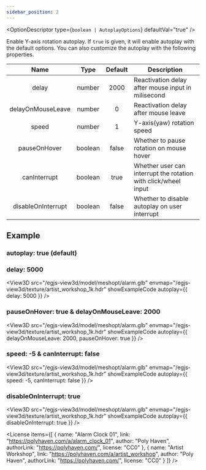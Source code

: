 ```yaml
---
sidebar_position: 2
---
```



<OptionDescriptor type={`boolean | AutoplayOptions`} defaultVal="true" />

Enable Y-axis rotation autoplay.
If `true` is given, it will enable autoplay with the default options.
You can also customize the autoplay with the following properties.

|Name|Type|Default|Description|
|:---:|:---:|:---:|---|
|delay|number|2000|Reactivation delay after mouse input in milisecond|
|delayOnMouseLeave|number|0|Reactivation delay after mouse leave|
|speed|number|1|Y-axis(yaw) rotation speed|
|pauseOnHover|boolean|false|Whether to pause rotation on mouse hover|
|canInterrupt|boolean|true|Whether user can interrupt the rotation with click/wheel input|
|disableOnInterrupt|boolean|false|Whether to disable autoplay on user interrupt|

## Example
### autoplay: true (default)
<View3D src="/egjs-view3d/model/meshopt/alarm.glb" envmap="/egjs-view3d/texture/artist_workshop_1k.hdr" showExampleCode autoplay={true} />

### delay: 5000
<View3D src="/egjs-view3d/model/meshopt/alarm.glb" envmap="/egjs-view3d/texture/artist_workshop_1k.hdr" showExampleCode autoplay={{ delay: 5000 }} />

### pauseOnHover: true & delayOnMouseLeave: 2000
<View3D src="/egjs-view3d/model/meshopt/alarm.glb" envmap="/egjs-view3d/texture/artist_workshop_1k.hdr" showExampleCode autoplay={{ delayOnMouseLeave: 2000, pauseOnHover: true }} />

### speed: -5 & canInterrupt: false
<View3D src="/egjs-view3d/model/meshopt/alarm.glb" envmap="/egjs-view3d/texture/artist_workshop_1k.hdr" showExampleCode autoplay={{ speed: -5, canInterrupt: false }} />

### disableOnInterrupt: true
<View3D src="/egjs-view3d/model/meshopt/alarm.glb" envmap="/egjs-view3d/texture/artist_workshop_1k.hdr" showExampleCode autoplay={{ disableOnInterrupt: true }} />

<License items={[
  {
    name: "Alarm Clock 01",
    link: "https://polyhaven.com/a/alarm_clock_01",
    author: "Poly Haven",
    authorLink: "https://polyhaven.com/",
    license: "CC0"
  },
  {
    name: "Artist Workshop",
    link: "https://polyhaven.com/a/artist_workshop",
    author: "Poly Haven",
    authorLink: "https://polyhaven.com/",
    license: "CC0"
  }
]} />
